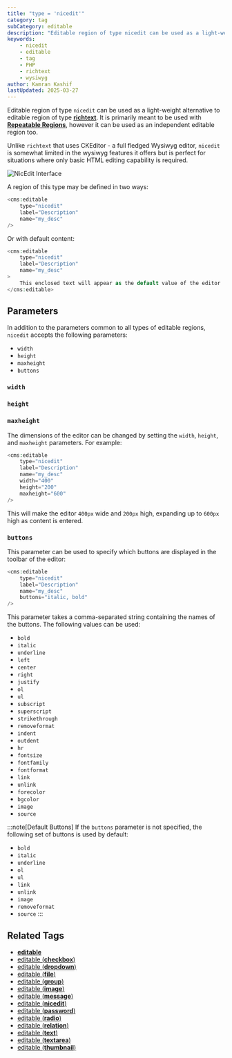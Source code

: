 ```yaml
---
title: "type = 'nicedit'"
category: tag
subCategory: editable
description: "Editable region of type nicedit can be used as a light-weight alternative to editable region of type richtext."
keywords:
    - nicedit
    - editable
    - tag
    - PHP
    - richtext
    - wysiwyg
author: Kamran Kashif
lastUpdated: 2025-03-27
---
```


Editable region of type `nicedit` can be used as a light-weight alternative to editable region of type [**richtext**](../richtext/). It is primarily meant to be used with [**Repeatable Regions**](../../../concepts/repeatable-regions/), however it can be used as an independent editable region too.

Unlike `richtext` that uses CKEditor - a full fledged Wysiwyg editor, `nicedit` is somewhat limited in the wysiwyg features it offers but is perfect for situations where only basic HTML editing capability is required.

![NicEdit Interface](../../../../assets/img/contents/editable-nicedit.png "NicEdit editor showing basic formatting options")

A region of this type may be defined in two ways:

```php title="Basic NicEdit Example"
<cms:editable 
    type="nicedit" 
    label="Description" 
    name="my_desc" 
/>
```

Or with default content:

```php title="NicEdit with Default Content"
<cms:editable 
    type="nicedit" 
    label="Description" 
    name="my_desc"
>
    This enclosed text will appear as the default value of the editor
</cms:editable>
```

## Parameters

In addition to the parameters common to all types of editable regions, `nicedit` accepts the following parameters:

- `width`
- `height`
- `maxheight`
- `buttons`

### `width`

### `height`

### `maxheight`

The dimensions of the editor can be changed by setting the `width`, `height`, and `maxheight` parameters. For example:

```php title="Setting Editor Dimensions"
<cms:editable 
    type="nicedit" 
    label="Description" 
    name="my_desc"
    width="400"
    height="200"
    maxheight="600" 
/>
```

This will make the editor `400px` wide and `200px` high, expanding up to `600px` high as content is entered.

### `buttons`

This parameter can be used to specify which buttons are displayed in the toolbar of the editor:

```php title="Customizing Toolbar Buttons"
<cms:editable 
    type="nicedit" 
    label="Description" 
    name="my_desc"
    buttons="italic, bold" 
/>
```

This parameter takes a comma-separated string containing the names of the buttons.
The following values can be used:

- `bold`
- `italic`
- `underline`
- `left`
- `center`
- `right`
- `justify`
- `ol`
- `ul`
- `subscript`
- `superscript`
- `strikethrough`
- `removeformat`
- `indent`
- `outdent`
- `hr`
- `fontsize`
- `fontfamily`
- `fontformat`
- `link`
- `unlink`
- `forecolor`
- `bgcolor`
- `image`
- `source`

:::note[Default Buttons]
If the `buttons` parameter is not specified, the following set of buttons is used by default:
- `bold`
- `italic`
- `underline`
- `ol`
- `ul`
- `link`
- `unlink`
- `image`
- `removeformat`
- `source`
:::

## Related Tags

- [**editable**](../../editable/)
- [editable (**checkbox**)](../checkbox/)
- [editable (**dropdown**)](../dropdown/)
- [editable (**file**)](../file/)
- [editable (**group**)](../group/)
- [editable (**image**)](../image/)
- [editable (**message**)](../message/)
- [editable (**nicedit**)](../nicedit/)
- [editable (**password**)](../password/)
- [editable (**radio**)](../radio/)
- [editable (**relation**)](../relation/)
- [editable (**text**)](../text/)
- [editable (**textarea**)](../textarea/)
- [editable (**thumbnail**)](../thumbnail/)
